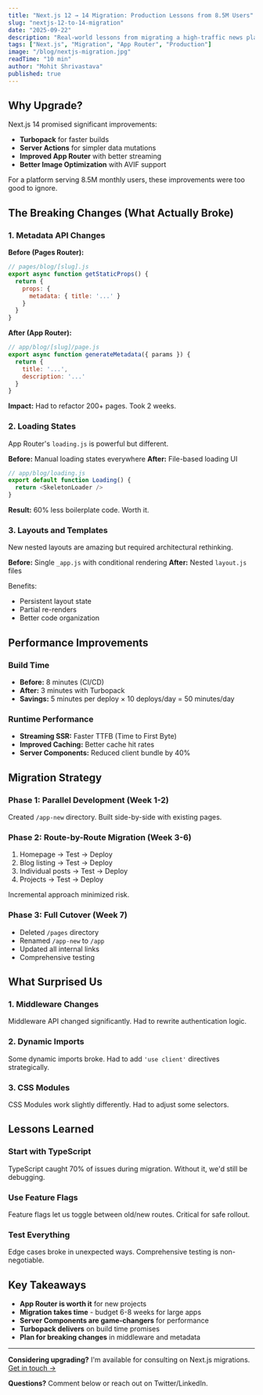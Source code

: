 ```yaml
---
title: "Next.js 12 → 14 Migration: Production Lessons from 8.5M Users"
slug: "nextjs-12-to-14-migration"
date: "2025-09-22"
description: "Real-world lessons from migrating a high-traffic news platform from Next.js 12 to 14. App Router challenges, performance improvements, and what actually broke in production."
tags: ["Next.js", "Migration", "App Router", "Production"]
image: "/blog/nextjs-migration.jpg"
readTime: "10 min"
author: "Mohit Shrivastava"
published: true
---
```


## Why Upgrade?

Next.js 14 promised significant improvements:
- **Turbopack** for faster builds
- **Server Actions** for simpler data mutations
- **Improved App Router** with better streaming
- **Better Image Optimization** with AVIF support

For a platform serving 8.5M monthly users, these improvements were too good to ignore.

## The Breaking Changes (What Actually Broke)

### 1. Metadata API Changes

**Before (Pages Router):**
```javascript
// pages/blog/[slug].js
export async function getStaticProps() {
  return {
    props: {
      metadata: { title: '...' }
    }
  }
}
```

**After (App Router):**
```javascript
// app/blog/[slug]/page.js
export async function generateMetadata({ params }) {
  return {
    title: '...',
    description: '...'
  }
}
```

**Impact:** Had to refactor 200+ pages. Took 2 weeks.

### 2. Loading States

App Router's `loading.js` is powerful but different.

**Before:** Manual loading states everywhere
**After:** File-based loading UI

```javascript
// app/blog/loading.js
export default function Loading() {
  return <SkeletonLoader />
}
```

**Result:** 60% less boilerplate code. Worth it.

### 3. Layouts and Templates

New nested layouts are amazing but required architectural rethinking.

**Before:** Single `_app.js` with conditional rendering
**After:** Nested `layout.js` files

Benefits:
- Persistent layout state
- Partial re-renders
- Better code organization

## Performance Improvements

### Build Time
- **Before:** 8 minutes (CI/CD)
- **After:** 3 minutes with Turbopack
- **Savings:** 5 minutes per deploy × 10 deploys/day = 50 minutes/day

### Runtime Performance
- **Streaming SSR:** Faster TTFB (Time to First Byte)
- **Improved Caching:** Better cache hit rates
- **Server Components:** Reduced client bundle by 40%

## Migration Strategy

### Phase 1: Parallel Development (Week 1-2)
Created `/app-new` directory. Built side-by-side with existing pages.

### Phase 2: Route-by-Route Migration (Week 3-6)
1. Homepage → Test → Deploy
2. Blog listing → Test → Deploy
3. Individual posts → Test → Deploy
4. Projects → Test → Deploy

Incremental approach minimized risk.

### Phase 3: Full Cutover (Week 7)
- Deleted `/pages` directory
- Renamed `/app-new` to `/app`
- Updated all internal links
- Comprehensive testing

## What Surprised Us

### 1. Middleware Changes
Middleware API changed significantly. Had to rewrite authentication logic.

### 2. Dynamic Imports
Some dynamic imports broke. Had to add `'use client'` directives strategically.

### 3. CSS Modules
CSS Modules work slightly differently. Had to adjust some selectors.

## Lessons Learned

### Start with TypeScript
TypeScript caught 70% of issues during migration. Without it, we'd still be debugging.

### Use Feature Flags
Feature flags let us toggle between old/new routes. Critical for safe rollout.

### Test Everything
Edge cases broke in unexpected ways. Comprehensive testing is non-negotiable.

## Key Takeaways

- **App Router is worth it** for new projects
- **Migration takes time** - budget 6-8 weeks for large apps
- **Server Components are game-changers** for performance
- **Turbopack delivers** on build time promises
- **Plan for breaking changes** in middleware and metadata

---

**Considering upgrading?** I'm available for consulting on Next.js migrations. [Get in touch →](/contact)

**Questions?** Comment below or reach out on Twitter/LinkedIn.
